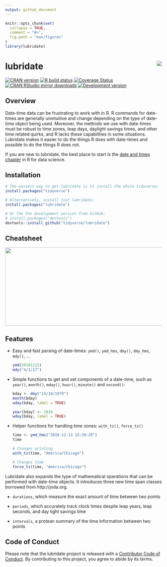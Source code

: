 ```yaml
---
output: github_document
---
```


<!-- README.md is generated from README.Rmd. Please edit that file -->

```r
knitr::opts_chunk$set(
  collapse = TRUE,
  comment = "#>",
  fig.path = "man/figures"
)
library(lubridate)
```

# lubridate <img src="man/figures/logo.png" align="right" />

<!-- badges: start -->
[![CRAN version](http://www.r-pkg.org/badges/version/lubridate)](https://cran.r-project.org/package=lubridate)
[![R build status](https://github.com/tidyverse/lubridate/workflows/R-CMD-check/badge.svg)](https://github.com/tidyverse/lubridate/actions)
[![Coverage Status](https://codecov.io/gh/tidyverse/lubridate/branch/master/graph/badge.svg)](https://codecov.io/gh/tidyverse/lubridate)
[![CRAN RStudio mirror downloads](http://cranlogs.r-pkg.org/badges/lubridate)](https://cran.r-project.org/package=lubridate)
[![Development version](https://img.shields.io/badge/devel-1.7.4.9000-orange.svg)](https://github.com/tidyverse/lubridate)
<!-- badges: end -->

## Overview

Date-time data can be frustrating to work with in R. R commands for date-times are generally unintuitive and change depending on the type of date-time object being used. Moreover, the methods we use with date-times must be robust to time zones, leap days, daylight savings times, and other time related quirks, and R lacks these capabilities in some situations. Lubridate makes it easier to do the things R does with date-times and possible to do the things R does not.

If you are new to lubridate, the best place to start is the
[date and times chapter](http://r4ds.had.co.nz/dates-and-times.html) in R
for data science.


## Installation

```r
# The easiest way to get lubridate is to install the whole tidyverse:
install.packages("tidyverse")

# Alternatively, install just lubridate:
install.packages("lubridate")

# Or the the development version from GitHub:
# install.packages("devtools")
devtools::install_github("tidyverse/lubridate")
```

## Cheatsheet

<a href="https://rawgit.com/rstudio/cheatsheets/master/lubridate.pdf"><img src="https://raw.githubusercontent.com/rstudio/cheatsheets/master/pngs/thumbnails/lubridate-cheatsheet-thumbs.png" width="630" height="252"/></a>

## Features

*   Easy and fast parsing of date-times: `ymd()`, `ymd_hms`, `dmy()`, `dmy_hms`,
    `mdy()`, ...

    ```r
    ymd(20101215)
    mdy("4/1/17")
    ```

*   Simple functions to get and set components of a date-time, such as `year()`,
    `month()`, `mday()`, `hour()`, `minute()` and `second()`:

    ```r
    bday <- dmy("14/10/1979")
    month(bday)
    wday(bday, label = TRUE)

    year(bday) <- 2016
    wday(bday, label = TRUE)
    ```

*   Helper functions for handling time zones: `with_tz()`, `force_tz()`

    ```r
    time <- ymd_hms("2010-12-13 15:30:30")
    time

    # Changes printing
    with_tz(time, "America/Chicago")

    # Changes time
    force_tz(time, "America/Chicago")
    ```

Lubridate also expands the type of mathematical operations that can be performed with date-time objects. It introduces three new time span classes borrowed from http://joda.org.

* `durations`, which measure the exact amount of time between two points

* `periods`, which accurately track clock times despite leap years, leap
  seconds, and day light savings time

* `intervals`, a protean summary of the time information between two points

## Code of Conduct

Please note that the lubridate project is released with a [Contributor Code of Conduct](http://lubridate.tidyverse.org/CODE_OF_CONDUCT.html). By contributing to this project, you agree to abide by its terms.
